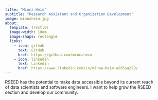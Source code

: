 ```yaml
---
title: "Minna Heim"
subtitle: "Research Assistant and Organization Development"
image: minnaheim.jpg
about:
  template: trestles
  image-width: 10em
  image-shape: rectangle
  links:
    - icon: github
      text: GitHub
      href: https://github.com/minnaheim
    - icon: linkedin
      text: Linkedin
      href: https://www.linkedin.com/in/minna-heim-a885aa229/
---
```


RSEED has the potential to make data accessible beyond its current reach of data scientists and software engineers. I want to help grow the RSEED section and develop our community. 